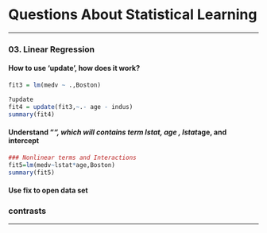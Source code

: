 Questions About Statistical Learning 
========================================================

***

### 03. Linear Regression
#### How to use 'update', how does it work?

```r
fit3 = lm(medv ~ .,Boston)

?update
fit4 = update(fit3,~.- age - indus)
summary(fit4)

```

#### Understand "*", which will contains term lstat, age , lstat*age, and intercept
```r
### Nonlinear terms and Interactions
fit5=lm(medv~lstat*age,Boston)
summary(fit5)

```

#### Use fix to open data set


### contrasts
***


